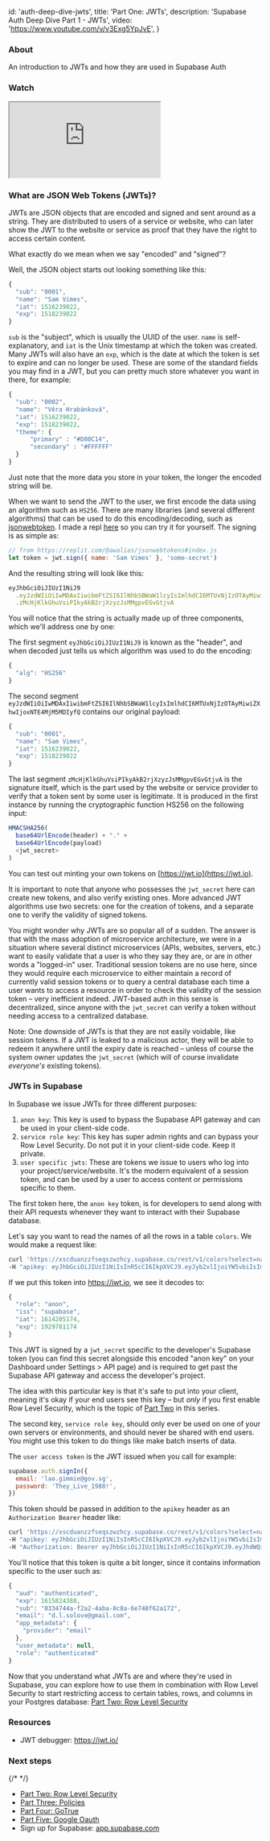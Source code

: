 
  id: 'auth-deep-dive-jwts',
  title: 'Part One: JWTs',
  description: 'Supabase Auth Deep Dive Part 1 - JWTs',
  video: 'https://www.youtube.com/v/v3Exg5YpJvE',
}

### About

An introduction to JWTs and how they are used in Supabase Auth

### Watch

<div className="video-container">
  <iframe
    src="https://www.youtube-nocookie.com/embed/v3Exg5YpJvE"
    frameBorder="1"
    allow="accelerometer; autoplay; clipboard-write; encrypted-media; gyroscope; picture-in-picture"
    allowFullScreen
  ></iframe>
</div>

### What are JSON Web Tokens (JWTs)?

JWTs are JSON objects that are encoded and signed and sent around as a string. They are distributed to users of a service or website, who can later show the JWT to the website or service as proof that they have the right to access certain content.

What exactly do we mean when we say "encoded" and "signed"?

Well, the JSON object starts out looking something like this:

```js
{
  "sub": "0001",
  "name": "Sam Vimes",
  "iat": 1516239022,
  "exp": 1518239022
}
```

`sub` is the "subject", which is usually the UUID of the user. `name` is self-explanatory, and `iat` is the Unix timestamp at which the token was created. Many JWTs will also have an `exp`, which is the date at which the token is set to expire and can no longer be used. These are some of the standard fields you may find in a JWT, but you can pretty much store whatever you want in there, for example:

```js
{
  "sub": "0002",
  "name": "Věra Hrabánková",
  "iat": 1516239022,
  "exp": 1518239022,
  "theme": {
      "primary" : "#D80C14",
      "secondary" : "#FFFFFF"
  }
}
```

Just note that the more data you store in your token, the longer the encoded string will be.

When we want to send the JWT to the user, we first encode the data using an algorithm such as `HS256`. There are many libraries (and several different algorithms) that can be used to do this encoding/decoding, such as [jsonwebtoken](https://www.npmjs.com/package/jsonwebtoken). I made a repl [here](https://replit.com/@awalias/jsonwebtokens#index.js) so you can try it for yourself. The signing is as simple as:

```js
// from https://replit.com/@awalias/jsonwebtokens#index.js
let token = jwt.sign({ name: 'Sam Vimes' }, 'some-secret')
```

And the resulting string will look like this:

```js
eyJhbGciOiJIUzI1NiJ9
  .eyJzdWIiOiIwMDAxIiwibmFtZSI6IlNhbSBWaW1lcyIsImlhdCI6MTUxNjIzOTAyMiwiZXhwIjoxNTE4MjM5MDIyfQ
  .zMcHjKlkGhuVsiPIkyAkB2rjXzyzJsMMgpvEGvGtjvA
```

You will notice that the string is actually made up of three components, which we'll address one by one:

The first segment `eyJhbGciOiJIUzI1NiJ9` is known as the "header", and when decoded just tells us which algorithm was used to do the encoding:

```js
{
  "alg": "HS256"
}
```

The second segment `eyJzdWIiOiIwMDAxIiwibmFtZSI6IlNhbSBWaW1lcyIsImlhdCI6MTUxNjIzOTAyMiwiZXhwIjoxNTE4MjM5MDIyfQ` contains our original payload:

```js
{
  "sub": "0001",
  "name": "Sam Vimes",
  "iat": 1516239022,
  "exp": 1518239022
}
```

The last segment `zMcHjKlkGhuVsiPIkyAkB2rjXzyzJsMMgpvEGvGtjvA` is the signature itself, which is the part used by the website or service provider to verify that a token sent by some user is legitimate. It is produced in the first instance by running the cryptographic function HS256 on the following input:

```js
HMACSHA256(
  base64UrlEncode(header) + "." +
  base64UrlEncode(payload)
  <jwt_secret>
)
```

You can test out minting your own tokens on [https://jwt.io](https://jwt.io).

It is important to note that anyone who possesses the `jwt_secret` here can create new tokens, and also verify existing ones. More advanced JWT algorithms use two secrets: one for the creation of tokens, and a separate one to verify the validity of signed tokens.

You might wonder why JWTs are so popular all of a sudden. The answer is that with the mass adoption of microservice architecture, we were in a situation where several distinct microservices (APIs, websites, servers, etc.) want to easily validate that a user is who they say they are, or are in other words a "logged-in" user. Traditional session tokens are no use here, since they would require each microservice to either maintain a record of currently valid session tokens or to query a central database each time a user wants to access a resource in order to check the validity of the session token – very inefficient indeed. JWT-based auth in this sense is decentralized, since anyone with the `jwt_secret` can verify a token without needing access to a centralized database.

Note: One downside of JWTs is that they are not easily voidable, like session tokens. If a JWT is leaked to a malicious actor, they will be able to redeem it anywhere until the expiry date is reached – unless of course the system owner updates the `jwt_secret` (which will of course invalidate _everyone's_ existing tokens).

### JWTs in Supabase

In Supabase we issue JWTs for three different purposes:

1. `anon key`: This key is used to bypass the Supabase API gateway and can be used in your client-side code.
2. `service role key`: This key has super admin rights and can bypass your Row Level Security. Do not put it in your client-side code. Keep it private.
3. `user specific jwts`: These are tokens we issue to users who log into your project/service/website. It's the modern equivalent of a session token, and can be used by a user to access content or permissions specific to them.

The first token here, the `anon key` token, is for developers to send along with their API requests whenever they want to interact with their Supabase database.

Let's say you want to read the names of all the rows in a table `colors`. We would make a request like:

```bash
curl 'https://xscduanzzfseqszwzhcy.supabase.co/rest/v1/colors?select=name' \
-H "apikey: eyJhbGciOiJIUzI1NiIsInR5cCI6IkpXVCJ9.eyJyb2xlIjoiYW5vbiIsImlhdCI6MTYxNDIwNTE3NCwiZXhwIjoxOTI5NzgxMTc0fQ.-NBR1WnZyQGpRLdXJfgfpszoZ0EeE6KHatJsDPLIX8c"
```

If we put this token into https://jwt.io, we see it decodes to:

```js
{
  "role": "anon",
  "iss": "supabase",
  "iat": 1614205174,
  "exp": 1929781174
}
```

This JWT is signed by a `jwt_secret` specific to the developer's Supabase token (you can find this secret alongside this encoded "anon key" on your Dashboard under Settings > API page) and is required to get past the Supabase API gateway and access the developer's project.

The idea with this particular key is that it's safe to put into your client, meaning it's okay if your end users see this key – but _only_ if you first enable Row Level Security, which is the topic of [Part Two](../../learn/auth-deep-dive/auth-row-level-security) in this series.

The second key, `service role key`, should only ever be used on one of your own servers or environments, and should never be shared with end users. You might use this token to do things like make batch inserts of data.

The `user access token` is the JWT issued when you call for example:

```js
supabase.auth.signIn({
  email: 'lao.gimmie@gov.sg',
  password: 'They_Live_1988!',
})
```

This token should be passed in addition to the `apikey` header as an `Authorization Bearer` header like:

```bash
curl 'https://xscduanzzfseqszwzhcy.supabase.co/rest/v1/colors?select=name' \
-H "apikey: eyJhbGciOiJIUzI1NiIsInR5cCI6IkpXVCJ9.eyJyb2xlIjoiYW5vbiIsImlhdCI6MTYxNDIwNTE3NCwiZXhwIjoxOTI5NzgxMTc0fQ.-NBR1WnZyQGpRLdXJfgfpszoZ0EeE6KHatJsDPLIX8c" \
-H "Authorization: Bearer eyJhbGciOiJIUzI1NiIsInR5cCI6IkpXVCJ9.eyJhdWQiOiJhdXRoZW50aWNhdGVkIiwiZXhwIjoxNjE1ODI0Mzg4LCJzdWIiOiIwMzM0NzQ0YS1mMmEyLTRhYmEtOGM4YS02ZTc0OGY2MmExNzIiLCJlbWFpbCI6InNvbWVvbmVAZW1haWwuY29tIiwiYXBwX21ldGFkYXRhIjp7InByb3ZpZGVyIjoiZW1haWwifSwidXNlcl9tZXRhZGF0YSI6bnVsbCwicm9sZSI6ImF1dGhlbnRpY2F0ZWQifQ.I-_oSsJamtinGxniPETBf-ezAUwDW2sY9bJIThvdX9s"
```

You'll notice that this token is quite a bit longer, since it contains information specific to the user such as:

```js
{
  "aud": "authenticated",
  "exp": 1615824388,
  "sub": "0334744a-f2a2-4aba-8c8a-6e748f62a172",
  "email": "d.l.solove@gmail.com",
  "app_metadata": {
    "provider": "email"
  },
  "user_metadata": null,
  "role": "authenticated"
}
```

Now that you understand what JWTs are and where they're used in Supabase, you can explore how to use them in combination with Row Level Security to start restricting access to certain tables, rows, and columns in your Postgres database: [Part Two: Row Level Security](../../learn/auth-deep-dive/auth-row-level-security)

### Resources

- JWT debugger: https://jwt.io/

### Next steps

{/* <!-- - Watch [Part One: JWTs](../../learn/auth-deep-dive/auth-deep-dive-jwts) --> */}

- [Part Two: Row Level Security](../../learn/auth-deep-dive/auth-row-level-security)
- [Part Three: Policies](../../learn/auth-deep-dive/auth-policies)
- [Part Four: GoTrue](../../learn/auth-deep-dive/auth-gotrue)
- [Part Five: Google Oauth](../../learn/auth-deep-dive/auth-google-oauth)
- Sign up for Supabase: [app.supabase.com](https://app.supabase.com)


